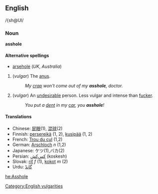 == English ==
/{sh@Ul/
=== Noun ===
'''asshole'''

====Alternative spellings====
*[[arsehole]] (''UK'', ''Australia'')

# (''vulgar'') The [[anus]].
#: ''My [[crap]] won't come out of my '''asshole''', doctor.''
# (''vulgar'') An [[undesirable]] person.  Less vulgar and intense than [[fucker]].
#: ''You put a [[dent]] in my [[car]], you '''asshole'''!''

==== Translations ====
*Chinese: [[屁眼]](1), [[混球]](2)
*Finnish: [[persereikä]] (1, 2), [[kusipää]] (1, 2)
*French: [[Trou du cul]] (1,2)
*German: [[Arschloch]] ''n'' (1,2)
*Japanese: ケツ(1),バカ(2)
*Persian: [[كس‌كش]] (koskesh)
*Slovak: [[riť#Slovak|riť]] ''f'' (1), [[kokot#Slovak|kokot]] ''m'' (2)
*Urdu: [[گانڈ]]

[[Category:English vulgarities]]

[[he:Asshole]]